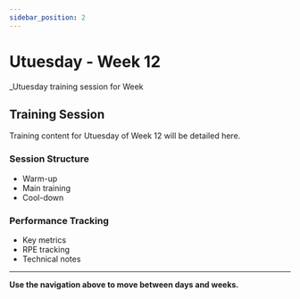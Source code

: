 ```yaml
---
sidebar_position: 2
---
```



<WorkoutNav weekNumber={12} />

# Utuesday - Week 12

_Utuesday training session for Week 

## Training Session

Training content for Utuesday of Week 12 will be detailed here.

### Session Structure
- Warm-up
- Main training
- Cool-down

### Performance Tracking
- Key metrics
- RPE tracking
- Technical notes

---

**Use the navigation above to move between days and weeks.**
